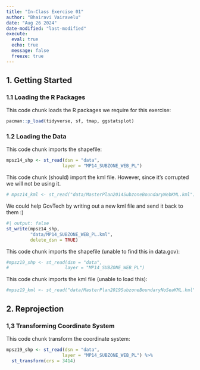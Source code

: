 ```yaml
---
title: "In-Class Exercise 01"
author: "Bhairavi Vairavelu"
date: "Aug 26 2024"
date-modified: "last-modified"
execute:
  eval: true
  echo: true
  message: false
  freeze: true
---
```


## 1. Getting Started

### 1.1 Loading the R Packages

This code chunk loads the R packages we require for this exercise:
```r
pacman::p_load(tidyverse, sf, tmap, ggstatsplot)
```

### 1.2 Loading the Data

This code chunk imports the shapefile:
```r
mpsz14_shp <- st_read(dsn = "data", 
                     layer = "MP14_SUBZONE_WEB_PL")
```

This code chunk (should) import the kml file. However, since it's corrupted we will not be using it.
```r
# mpsz14_kml <- st_read("data/MasterPlan2014SubzoneBoundaryWebKML.kml")
```

We could help GovTech by writing out a new kml file and send it back to them :)
```r
#| output: false
st_write(mpsz14_shp,
         "data/MP14_SUBZONE_WEB_PL.kml",
         delete_dsn = TRUE)
```

This code chunk imports the shapefile (unable to find this in data.gov):
```r
#mpsz19_shp <- st_read(dsn = "data", 
#                     layer = "MP14_SUBZONE_WEB_PL")
```

This code chunk imports the kml file (unable to load this):
```r
#mpsz19_kml <- st_read("data/MasterPlan2019SubzoneBoundaryNoSeaKML.kml")
```

## 2. Reprojection

### 1,3 Transforming Coordinate System

This code chunk transform the coordinate system:
```r
mpsz19_shp <- st_read(dsn = "data", 
                     layer = "MP14_SUBZONE_WEB_PL") %>%
  st_transform(crs = 3414)
```

